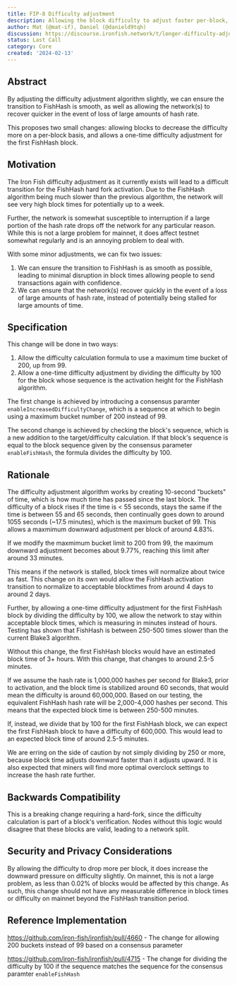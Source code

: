 ```yaml
---
title: FIP-8 Difficulty adjustment
description: Allowing the block difficulty to adjust faster per-block, and adjust the difficulty for a singular block for the FishHash transition
author: Mat (@mat-if), Daniel (@danield9tqh)
discussion: https://discourse.ironfish.network/t/longer-difficulty-adjustment-period
status: Last Call
category: Core
created: '2024-02-13'
---
```


## Abstract

By adjusting the difficulty adjustment algorithm slightly, we can ensure the transition to FishHash is smooth, as well as allowing the network(s) to recover quicker in the event of loss of large amounts of hash rate.

This proposes two small changes: allowing blocks to decrease the difficulty more on a per-block basis, and allows a one-time difficulty adjustment for the first FishHash block.

## Motivation

The Iron Fish difficulty adjustment as it currently exists will lead to a difficult transition for the FishHash hard fork activation. Due to the FishHash algorithm being much slower than the previous algorithm, the network will see very high block times for potentially up to a week.

Further, the network is somewhat susceptible to interruption if a large portion of the hash rate drops off the network for any particular reason. While this is not a large problem for mainnet, it does affect testnet somewhat regularly and is an annoying problem to deal with.

With some minor adjustments, we can fix two issues:
1. We can ensure the transition to FishHash is as smooth as possible, leading to minimal disruption in block times allowing people to send transactions again with confidence.
2. We can ensure that the network(s) recover quickly in the event of a loss of large amounts of hash rate, instead of potentially being stalled for large amounts of time.

## Specification

This change will be done in two ways:
1. Allow the difficulty calculation formula to use a maximum time bucket of 200, up from 99.
2. Allow a one-time difficulty adjustment by dividing the difficulty by 100 for the block whose sequence is the activation height for the FishHash algorithm.

The first change is achieved by introducing a consensus paramter `enableIncreasedDifficultyChange`, which is a sequence at which to begin using a maximum bucket number of 200 instead of 99.

The second change is achieved by checking the block's sequence, which is a new addition to the target/difficulty calculation. If that block's sequence is equal to the block sequence given by the consensus parameter `enableFishHash`, the formula divides the difficulty by 100.

## Rationale

The difficulty adjustment algorithm works by creating 10-second "buckets" of time, which is how much time has passed since the last block. The difficulty of a block rises if the time is < 55 seconds, stays the same if the time is between 55 and 65 seconds, then continually goes down to around 1055 seconds (~17.5 minutes), which is the maximum bucket of 99. This allows a maxmimum downward adjustment per block of around 4.83%.

If we modify the maxmimum bucket limit to 200 from 99, the maximum downward adjustment becomes about 9.77%, reaching this limit after around 33 minutes.

This means if the network is stalled, block times will normalize about twice as fast. This change on its own would allow the FishHash activation transition to normalize to acceptable blocktimes from around 4 days to around 2 days.

Further, by allowing a one-time difficulty adjustment for the first FishHash block by dividing the difficulty by 100, we allow the network to stay within acceptable block times, which is measuring in minutes instead of hours. Testing has shown that FishHash is between 250-500 times slower than the current Blake3 algorithm.

Without this change, the first FishHash blocks would have an estimated block time of 3+ hours. With this change, that changes to around 2.5-5 minutes.

If we assume the hash rate is 1,000,000 hashes per second for Blake3, prior to activation, and the block time is stabilized around 60 seconds, that would mean the difficulty is around 60,000,000. Based on our testing, the equivalent FishHash hash rate will be 2,000-4,000 hashes per second. This means that the expected block time is between 250-500 minutes.

If, instead, we divide that by 100 for the first FishHash block, we can expect the first FishHash block to have a difficulty of 600,000. This would lead to an expected block time of around 2.5-5 minutes.

We are erring on the side of caution by not simply dividing by 250 or more, because block time adjusts downward faster than it adjusts upward. It is also expected that miners will find more optimal overclock settings to increase the hash rate further.

## Backwards Compatibility

This is a breaking change requiring a hard-fork, since the difficulty calculation is part of a block's verification. Nodes without this logic would disagree that these blocks are valid, leading to a network split.

## Security and Privacy Considerations

By allowing the difficulty to drop more per block, it does increase the downward pressure on difficulty slightly. On mainnet, this is not a large problem, as less than 0.02% of blocks would be affected by this change. As such, this change should not have any measurable difference in block times or difficulty on mainnet beyond the FishHash transition period.

## Reference Implementation

https://github.com/iron-fish/ironfish/pull/4660 - The change for allowing 200 buckets instead of 99 based on a consensus parameter

https://github.com/iron-fish/ironfish/pull/4715 - The change for dividing the difficulty by 100 if the sequence matches the sequence for the consensus paramter `enableFishHash`
